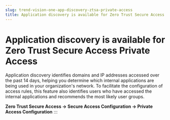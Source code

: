 ```yaml
---
slug: trend-vision-one-app-discovery-ztsa-private-access
title: Application discovery is available for Zero Trust Secure Access Private Access
---
```

# Application discovery is available for Zero Trust Secure Access Private Access

Application discovery identifies domains and IP addresses accessed over the past 14 days, helping you determine which internal applications are being used in your organization's network. To facilitate the configuration of access rules, this feature also identifies users who have accessed the internal applications and recommends the most likely user groups.

**Zero Trust Secure Access → Secure Access Configuration → Private Access Configuration**
:::
